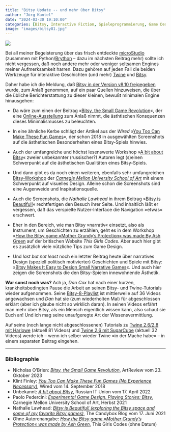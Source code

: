 ```yaml
---
title: "Bitsy Update -- und mehr über Bitsy"
author: "Jörg Kantel"
date: "2024-03-30 19:10:00"
categories: [Bitsy, Interactive Fiction, Spieleprogrammierung, Game Design]
image: "images/bitsy81.jpg"
---
```


[![](images/bitsy81-b.jpg)](https://backend.artreview.com/wp-content/uploads/2023/10/Screenshot-2023-10-18-at-15.43.09-1230x692.png)

Bei all meiner Begeisterung über das frisch entdeckte [microStudio](http://cognitiones.kantel-chaos-team.de/multimedia/spieleprogrammierung/microstudio.html) (zusammen mit Python/[Brython](http://blog.schockwellenreiter.de/2019/04/2019041701.html) -- dazu im nächsten Beitrag mehr) sollte ich nicht vergessen, daß noch andere mehr oder weniger seltsamen Engines meiner Aufmerksamkeit harren. Dazu gehören auf jeden Fall die beiden Werkzeuge für interaktive Geschichten (und mehr) [Twine](http://cognitiones.kantel-chaos-team.de/multimedia/spieleprogrammierung/twine2.html) und [Bitsy](http://cognitiones.kantel-chaos-team.de/multimedia/spieleprogrammierung/bitsy.html).

Daher habe ich die Meldung, daß [Bitsy in der Version v8.10 freigegeben](https://ledoux.itch.io/bitsy/devlog/706225/v810) wurde, zum Anlaß genommen, auf ein paar Quellen hinzuweisen, die über die übliche Berichterstattung zu dieser kleinen, bewußt minimalen Engine hinausgehen:

- Da wäre zum einen der Beitrag »[Bitsy, the Small Game Revolution](https://artreview.com/bitsy-the-small-game-revolution/)«, der eine [Online-Ausstellung](http://museumofscreens.com/) zum Anlaß nimmt, die ästhtischen Konsquenzen dieses Minimalismusses zu beleuchten.

- In eine ähnliche Kerbe schlägt der Artikel aus der *Wired* »[You Too Can Make These Fun Games](https://www.wired.com/story/you-make-fun-games-no-experience/)«, der schon 2018 in ausgewählten Screenshots auf die ästhetischen Besonderheiten eines Bitsy-Spiels hinwies.

- Auch der umfangreiche und höchst lesenswerte Workshop »[A bit about Bitsy](https://ruitunion.org/en/posts/2022-04-17-bitsy/)« zweier unbekannter (russischer?) Autoren legt (s)einen Schwerpunkt auf die ästhetischen Qualitäten eines Bitsy-Spiels.

- Und dann gibt es da noch einen weiteren, ebenfalls sehr umfangreichen [Bitsy-Workshop](https://mycours.es/gamedesign2021/bitsy-2/) der *[Carnegie Mellon University School of Art](https://en.wikipedia.org/wiki/Carnegie_Mellon_School_of_Art)* mit einem Schwerpunkt auf visuelles Design. Alleine schon die Screenshots sind eine Augenweide und Inspirationsquelle.

- Auch die Screenshots, die *Nathalie Lawhead* in ihrem Beitrag »[Bitsy is Beautiful!](https://www.nathalielawhead.com/candybox/bitsy-is-beautiful-exploring-the-bitsy-space-and-some-of-my-favorite-bitsy-games)« rechtfertigen den Besuch ihrer Seite. Und inhaltlich läßt er vergessen, daß das verspielte Nutzer-Interface die Navigation »etwas« erschwert.

- Eher in den Bereich, wie man Bitsy »narrativ« einsetzt, also als Instrument, um Geschichten zu erzählen, geht es in dem Workshop »[How the Bitsy game »Mother Grundy’s Protection« was made By Ash Green](https://thisgirl.codes/how-the-bitsy-game-mother-grundys-protection-was-made-by-ash-green/) auf der britischen Website *This Girls Codes*. Aber auch hier gibt es zusätzlich viele nützliche Tips zum Game Design.

- Und *last but not least* noch ein letzter Beitrag heute über narratives Design (speziell politisch motivierter) Geschichten und Spiele mit Bitsy: »[Bitsy Makes It Easy to Design Small Narrative Games](https://www.pastemagazine.com/games/bitsy/bitsy-makes-it-easy-to-design-small-narrative-game)«. Und auch hier zeigen die Screenshots die den Bitsy-Spielen innewohnende Ästhetik.

**War sonst noch was?** Ach ja, *Dan Cox* hat nach einer kurzen, krankheitsbedingten Pause die Arbeit an seinen Bitsy- und Twine-Tutorials wieder aufgenommen. Seine [Bitsy-8-Playlist](https://www.youtube.com/playlist?list=PLlXuD3kyVEr6bprFqUBCOEWT47xqYmVQ4) ist mittlerweile auf 36 Videos angewachsen und *Dan* hat sie (zum wiederholten Mal) für abgeschlossen erklärt (aber ich glaube nicht so wirklich daran). In seinen Videos erfährt man mehr über Bitsy, als ein Mensch eigentlich wissen kann, also schaut sie Euch an! Und ich mag seine unaufgeregte Art der Wissensvermittlung.

Auf seine (noch lange nicht abgeschlossenen) Tutorials zu [Twine 2.6/2.8 mit Harlowe](https://www.youtube.com/playlist?list=PLlXuD3kyVEr662CjQjQHOVJhmdsl2TgYk) (aktuell 81 Videos) und [Twine 2.6 mit SugarCube](https://www.youtube.com/playlist?list=PLlXuD3kyVEr5JmCL3GbEAd0jPsDVcuge7) (aktuell 32 Videos) werde ich -- wenn ich selber wieder Twine »in der Mache habe« -- in einem separaten Beitrag eingehen.

---

### Bibliographie

- Nicholas O'Brien: *[Bitsy, the Small Game Revolution](https://artreview.com/bitsy-the-small-game-revolution/)*, ArtReview vom 23. Oktober 2023
- Klint Finley: *[You Too Can Make These Fun Games (No Experience Necessary)](https://www.wired.com/story/you-make-fun-games-no-experience/)*, Wired vom 14. September 2018
- Unbekannt: *[A bit about Bitsy](https://ruitunion.org/en/posts/2022-04-17-bitsy/)*, Russian IT Union vom 17. April 2022
- Paolo Pedercini: *[Experimental Game Design. Playing Stories: Bitsy](https://mycours.es/gamedesign2021/bitsy-2/)*, Carnegie Mellon University School of Art, Herbst 2021
- Nathalie Lawhead: *[Bitsy is Beautiful! (exploring the Bitsy space and some of my favorite Bitsy games)](https://www.nathalielawhead.com/candybox/bitsy-is-beautiful-exploring-the-bitsy-space-and-some-of-my-favorite-bitsy-games)*, The Candybox Blog vom 17. Juni 2021
- Ohne Autorenangabe: *[How the Bitsy game »Mother Grundy’s Protection« was made by Ash Green](https://thisgirl.codes/how-the-bitsy-game-mother-grundys-protection-was-made-by-ash-green/)*, This Girls Codes (ohne Datum)